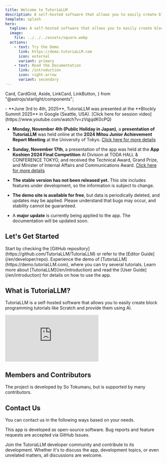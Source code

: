 ```yaml
---
title: Welcome to TutoriaLLM
description: A self-hosted software that allows you to easily create block programming tutorials like Scratch and provide them using AI.
template: splash
hero:
  tagline: A self-hosted software that allows you to easily create block programming tutorials like Scratch and provide them using AI.
  image:
    file: ../../../assets/square.webp
  actions:
    - text: Try the Demo
      link: https://demo.tutoriaLLM.com
      icon: external
      variant: primary
    - text: Read the Documentation
      link: /introduction
      icon: right-arrow
      variant: secondary
---
```


  Card,
  CardGrid,
  Aside,
  LinkCard,
  LinkButton,
} from "@astrojs/starlight/components";


<Aside type="note" title="Important Notice">
- **June 3rd to 4th, 2025**, TutoriaLLM was presented at the **Blockly Summit 2025** in Google (Seattle, USA). [Click here for session video](https://www.youtube.com/watch?v=zVqjqdK0cPQ)

- **Monday, November 4th (Public Holiday in Japan)**, a **presentation of TutoriaLLM** was held online at the **2024 Mitou Junior Achievement Report Meeting** at the University of Tokyo. [Click here for more details](https://jr.mitou.org/english/projects/2024/tutoriallm)

- **Sunday, November 17th**, a presentation of the app was held at the **App Koshien 2024 Final Competition** AI Division at TODA HALL & CONFERENCE TOKYO, and received the Technical Award, Grand Prize, and Minister of Internal Affairs and Communications Award. [Click here for more details](https://applikoshien.jp/)

- **The stable version has not been released yet.** This site includes features under development, so the information is subject to change.

- **The demo site is available for free**, but data is periodically deleted, and updates may be applied. Please understand that bugs may occur, and stability cannot be guaranteed.

- A **major update** is currently being applied to the app. The documentation will be updated soon.

</Aside>

## Let's Get Started

<CardGrid stagger>
  <Card title="Deploy Your Own App" icon="github">
    Start by checking the [GitHub
    repository](https://github.com/TutoriaLLM/TutoriaLLM) or refer to the
    [Editor Guide](/en/developer/repo).
  </Card>
  <Card title="Try the Demo" icon="external">
    Experience the demo of [TutoriaLLM](https://demo.tutoriaLLM.com), where you
    can try several tutorials.
  </Card>
  <Card title="Learn How to Use the App" icon="open-book">
    Learn more about [TutoriaLLM](/en/introduction) and read the [User
    Guide](/en/introduction) for details on how to use the app.
  </Card>
</CardGrid>

## What is TutoriaLLM?

TutoriaLLM is a self-hosted software that allows you to easily create block programming tutorials like Scratch and provide them using AI.

<iframe
  class="iframe-video"
  src="https://www.youtube.com/embed/zVqjqdK0cPQ?si=wD9dumxaMFKNRfMD"
  title="YouTube video player"
  frameborder="0"
  allow="accelerometer; autoplay; clipboard-write; encrypted-media; gyroscope; picture-in-picture; web-share"
  referrerpolicy="strict-origin-when-cross-origin"
  allowfullscreen
></iframe>

<LinkCard
  title="Learn More"
  description="Want to know more about TutoriaLLM?"
  href="/en/introduction"
/>

## Members and Contributors

The project is developed by So Tokumaru, but is supported by many contributors.

<LinkCard
  title="Contribute to the Development of TutoriaLLM"
  description="Check out the GitHub repository."
  href="https://github.com/TutoriaLLM/TutoriaLLM"
/>

<Contributers />

## Contact Us

You can contact us in the following ways based on your needs.

<CardGrid>

<Card title="Report Bugs or Request Features" icon="github">
  This app is developed as open-source software. Bug reports and feature
  requests are accepted via GitHub Issues.
  <LinkCard
    title="GitHub Issues"
    description="You can report bugs or request features via GitHub Issues."
    href="https://github.com/TutoriaLLM/TutoriaLLM/issues"
  />
</Card>

<Card title="Join the Developer Community" icon="discord">

Join the TutoriaLLM developer community and contribute to its development. Whether it's to discuss the app, development topics, or even unrelated matters, all discussions are welcome.

<LinkCard
  title="Discord Server"
  description="Join the TutoriaLLM community."
  href="https://discord.gg/zxuREnWVXC"
/>
</Card>

</CardGrid>
